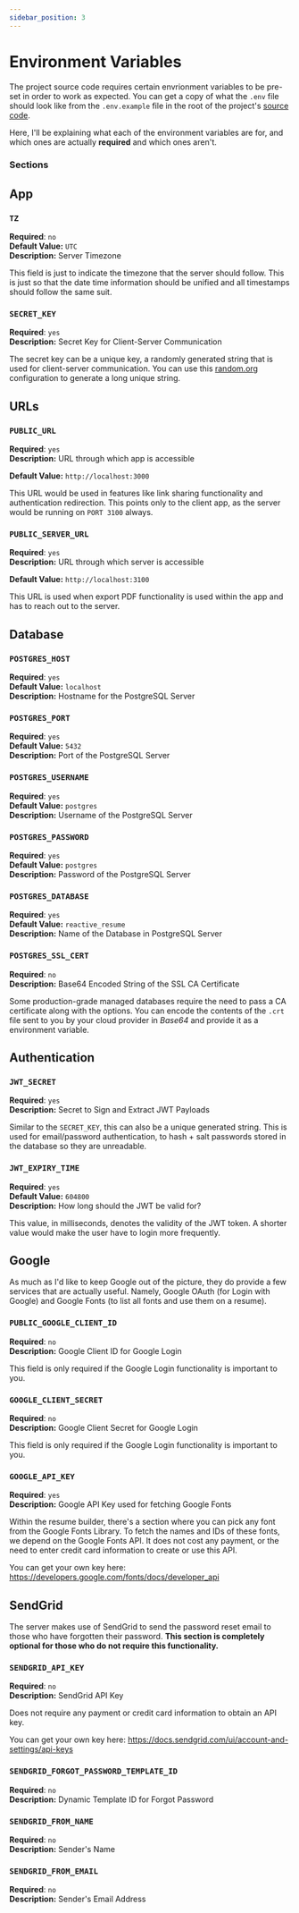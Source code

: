 ```yaml
---
sidebar_position: 3
---
```



# Environment Variables

The project source code requires certain envrionment variables to be pre-set in order to work as expected. You can get a copy of what the `.env` file should look like from the `.env.example` file in the root of the project's [source code](https://github.com/AmruthPillai/Reactive-Resume/blob/main/.env.example).

Here, I'll be explaining what each of the environment variables are for, and which ones are actually **required** and which ones aren't.

### Sections

<TOCInline toc={toc} minHeadingLevel="2" maxHeadingLevel="2" />

## App

### `TZ`

**Required**: `no`  
**Default Value:** `UTC`  
**Description:** Server Timezone

This field is just to indicate the timezone that the server should follow. This is just so that the date time information should be unified and all timestamps should follow the same suit.

### `SECRET_KEY`

**Required**: `yes`  
**Description:** Secret Key for Client-Server Communication

The secret key can be a unique key, a randomly generated string that is used for client-server communication. You can use this [random.org](https://www.random.org/strings/?num=10&len=20&digits=on&upperalpha=on&loweralpha=on&unique=on&format=html&rnd=new) configuration to generate a long unique string.

## URLs

### `PUBLIC_URL`

**Required**: `yes`  
**Description:** URL through which app is accessible

**Default Value:** `http://localhost:3000`

This URL would be used in features like link sharing functionality and authentication redirection. This points only to the client app, as the server would be running on `PORT 3100` always.

### `PUBLIC_SERVER_URL`

**Required**: `yes`  
**Description:** URL through which server is accessible

**Default Value:** `http://localhost:3100`

This URL is used when export PDF functionality is used within the app and has to reach out to the server.

## Database

### `POSTGRES_HOST`

**Required**: `yes`  
**Default Value:** `localhost`  
**Description:** Hostname for the PostgreSQL Server

### `POSTGRES_PORT`

**Required**: `yes`  
**Default Value:** `5432`  
**Description:** Port of the PostgreSQL Server

### `POSTGRES_USERNAME`

**Required**: `yes`  
**Default Value:** `postgres`  
**Description:** Username of the PostgreSQL Server

### `POSTGRES_PASSWORD`

**Required**: `yes`  
**Default Value:** `postgres`  
**Description:** Password of the PostgreSQL Server

### `POSTGRES_DATABASE`

**Required**: `yes`  
**Default Value:** `reactive_resume`  
**Description:** Name of the Database in PostgreSQL Server

### `POSTGRES_SSL_CERT`

**Required**: `no`  
**Description:** Base64 Encoded String of the SSL CA Certificate

Some production-grade managed databases require the need to pass a CA certificate along with the options. You can encode the contents of the `.crt` file sent to you by your cloud provider in _Base64_ and provide it as a environment variable.

## Authentication

### `JWT_SECRET`

**Required**: `yes`  
**Description:** Secret to Sign and Extract JWT Payloads

Similar to the `SECRET_KEY`, this can also be a unique generated string. This is used for email/password authentication, to hash + salt passwords stored in the database so they are unreadable.

### `JWT_EXPIRY_TIME`

**Required**: `yes`  
**Default Value:** `604800`  
**Description:** How long should the JWT be valid for?

This value, in milliseconds, denotes the validity of the JWT token. A shorter value would make the user have to login more frequently.

## Google

As much as I'd like to keep Google out of the picture, they do provide a few services that are actually useful. Namely, Google OAuth (for Login with Google) and Google Fonts (to list all fonts and use them on a resume).

### `PUBLIC_GOOGLE_CLIENT_ID`

**Required**: `no`  
**Description:** Google Client ID for Google Login

This field is only required if the Google Login functionality is important to you.

### `GOOGLE_CLIENT_SECRET`

**Required**: `no`  
**Description:** Google Client Secret for Google Login

This field is only required if the Google Login functionality is important to you.

### `GOOGLE_API_KEY`

**Required**: `yes`  
**Description:** Google API Key used for fetching Google Fonts

Within the resume builder, there's a section where you can pick any font from the Google Fonts Library. To fetch the names and IDs of these fonts, we depend on the Google Fonts API. It does not cost any payment, or the need to enter credit card information to create or use this API.

You can get your own key here: https://developers.google.com/fonts/docs/developer_api

## SendGrid

The server makes use of SendGrid to send the password reset email to those who have forgotten their password. **This section is completely optional for those who do not require this functionality.**

### `SENDGRID_API_KEY`

**Required**: `no`  
**Description:** SendGrid API Key

Does not require any payment or credit card information to obtain an API key.

You can get your own key here: https://docs.sendgrid.com/ui/account-and-settings/api-keys

### `SENDGRID_FORGOT_PASSWORD_TEMPLATE_ID`

**Required**: `no`  
**Description:** Dynamic Template ID for Forgot Password

### `SENDGRID_FROM_NAME`

**Required**: `no`  
**Description:** Sender's Name

### `SENDGRID_FROM_EMAIL`

**Required**: `no`  
**Description:** Sender's Email Address
